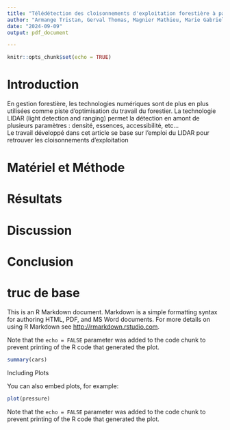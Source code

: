 ---
title: "Télédétection des cloisonnements d'exploitation forestière à partir de données LiDaR"
author: "Armange Tristan, Gerval Thomas, Magnier Mathieu, Marie Gabriel"
date: "2024-09-09"
output: pdf_document

---

```{r setup, include=FALSE}
knitr::opts_chunk$set(echo = TRUE)
```

# Introduction

En gestion forestière, les technologies numériques sont de plus en plus utilisées comme piste d'optimisation du travail du forestier. La technologie LIDAR (light detection and ranging) permet la détection en amont de plusieurs paramètres : densité, essences, accessibilité, etc...\
Le travail développé dans cet article se base sur l'emploi du LIDAR pour retrouver les cloisonnements d'exploitation

# Matériel et Méthode



# Résultats



# Discussion



# Conclusion






# truc de base 
This is an R Markdown document. Markdown is a simple formatting syntax for authoring HTML, PDF, and MS Word documents. For more details on using R Markdown see <http://rmarkdown.rstudio.com>.

Note that the `echo = FALSE` parameter was added to the code chunk to prevent printing of the R code that generated the plot.

```{r cars}
summary(cars)
```

 Including Plots

You can also embed plots, for example:

```{r pressure, echo=FALSE}
plot(pressure)
```

Note that the `echo = FALSE` parameter was added to the code chunk to prevent printing of the R code that generated the plot.